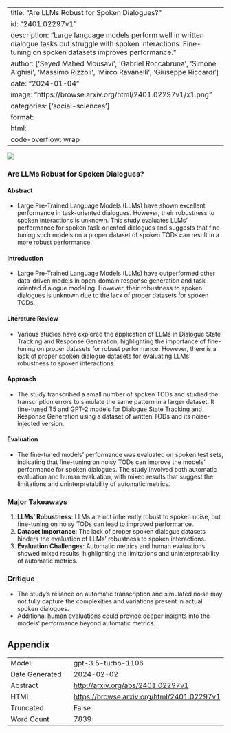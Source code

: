 
---
title: "Are LLMs Robust for Spoken Dialogues?"
id: "2401.02297v1"
description: "Large language models perform well in written dialogue tasks but struggle with spoken interactions. Fine-tuning on spoken datasets improves performance."
author: ['Seyed Mahed Mousavi', 'Gabriel Roccabruna', 'Simone Alghisi', 'Massimo Rizzoli', 'Mirco Ravanelli', 'Giuseppe Riccardi']
date: "2024-01-04"
image: "https://browse.arxiv.org/html/2401.02297v1/x1.png"
categories: ['social-sciences']
format:
  html:
    code-overflow: wrap
---

![](https://browse.arxiv.org/html/2401.02297v1/x1.png)

### Are LLMs Robust for Spoken Dialogues?

#### Abstract
- Large Pre-Trained Language Models (LLMs) have shown excellent performance in task-oriented dialogues. However, their robustness to spoken interactions is unknown. This study evaluates LLMs' performance for spoken task-oriented dialogues and suggests that fine-tuning such models on a proper dataset of spoken TODs can result in a more robust performance.

#### Introduction
- Large Pre-Trained Language Models (LLMs) have outperformed other data-driven models in open-domain response generation and task-oriented dialogue modeling. However, their robustness to spoken dialogues is unknown due to the lack of proper datasets for spoken TODs.

#### Literature Review
- Various studies have explored the application of LLMs in Dialogue State Tracking and Response Generation, highlighting the importance of fine-tuning on proper datasets for robust performance. However, there is a lack of proper spoken dialogue datasets for evaluating LLMs' robustness to spoken interactions.

#### Approach
- The study transcribed a small number of spoken TODs and studied the transcription errors to simulate the same pattern in a larger dataset. It fine-tuned T5 and GPT-2 models for Dialogue State Tracking and Response Generation using a dataset of written TODs and its noise-injected version.
  
#### Evaluation
- The fine-tuned models' performance was evaluated on spoken test sets, indicating that fine-tuning on noisy TODs can improve the models' performance for spoken dialogues. The study involved both automatic evaluation and human evaluation, with mixed results that suggest the limitations and uninterpretability of automatic metrics.


### Major Takeaways

1. **LLMs' Robustness**: LLMs are not inherently robust to spoken noise, but fine-tuning on noisy TODs can lead to improved performance.
2. **Dataset Importance**: The lack of proper spoken dialogue datasets hinders the evaluation of LLMs' robustness to spoken interactions.
3. **Evaluation Challenges**: Automatic metrics and human evaluations showed mixed results, highlighting the limitations and uninterpretability of automatic metrics.

### Critique
- The study's reliance on automatic transcription and simulated noise may not fully capture the complexities and variations present in actual spoken dialogues.
- Additional human evaluations could provide deeper insights into the models' performance beyond automatic metrics.

## Appendix

|          |          |
|----------|----------|
| Model     | gpt-3.5-turbo-1106       |
| Date Generated     | 2024-02-02       |
| Abstract | [http://arxiv.org/abs/2401.02297v1](http://arxiv.org/abs/2401.02297v1)        |
| HTML     | [https://browse.arxiv.org/html/2401.02297v1](https://browse.arxiv.org/html/2401.02297v1)       |
| Truncated       | False       |
| Word Count       | 7839       |
